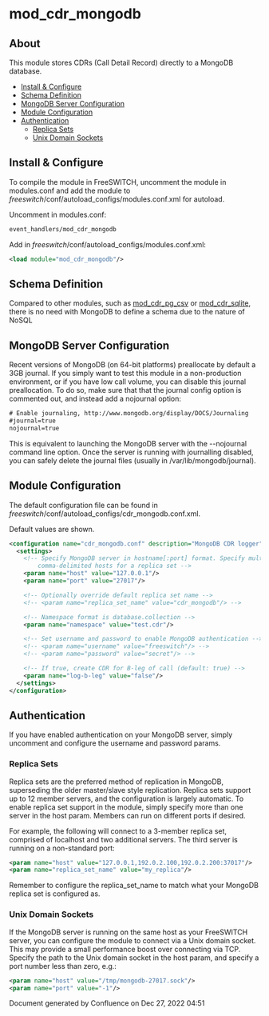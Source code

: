 
# mod_cdr_mongodb 

 

## About

This module stores CDRs (Call Detail Record) directly to a MongoDB database.

* [Install & Configure](#install--configure)
* [Schema Definition](#schema-definition)
* [MongoDB Server Configuration](#mongodb-server-configuration)
* [Module Configuration](#module-configuration)
* [Authentication](#authentication)  
   * [Replica Sets](#replica-sets)  
   * [Unix Domain Sockets](#unix-domain-sockets)

## Install & Configure

To compile the module in FreeSWITCH, uncomment the module in modules.conf and add the module to _freeswitch_/conf/autoload\_configs/modules.conf.xml for autoload.

Uncomment in modules.conf:

```xml
event_handlers/mod_cdr_mongodb
```

Add in _freeswitch_/conf/autoload\_configs/modules.conf.xml:

```xml
<load module="mod_cdr_mongodb"/>
```

## Schema Definition

Compared to other modules, such as [mod\_cdr\_pg\_csv](mod_cdr_pg_csv_6587338.mdx#about) or [mod\_cdr\_sqlite](mod_cdr_sqlite_6587351.mdx#about), there is no need with MongoDB to define a schema due to the nature of NoSQL

## MongoDB Server Configuration

Recent versions of MongoDB (on 64-bit platforms) preallocate by default a 3GB journal. If you simply want to test this module in a non-production environment, or if you have low call volume, you can disable this journal preallocation. To do so, make sure that that the journal config option is commented out, and instead add a nojournal option:

```xml
# Enable journaling, http://www.mongodb.org/display/DOCS/Journaling
#journal=true
nojournal=true
```

This is equivalent to launching the MongoDB server with the --nojournal command line option. Once the server is running with journalling disabled, you can safely delete the journal files (usually in /var/lib/mongodb/journal).

## Module Configuration

The default configuration file can be found in _freeswitch_/conf/autoload\_configs/cdr\_mongodb.conf.xml.

Default values are shown.

```xml
<configuration name="cdr_mongodb.conf" description="MongoDB CDR logger">
  <settings>
    <!-- Specify MongoDB server in hostname[:port] format. Specify multiple
        comma-delimited hosts for a replica set -->
    <param name="host" value="127.0.0.1"/>
    <param name="port" value="27017"/>

    <!-- Optionally override default replica set name -->
    <!-- <param name="replica_set_name" value="cdr_mongodb"/> -->

    <!-- Namespace format is database.collection -->
    <param name="namespace" value="test.cdr"/>

    <!-- Set username and password to enable MongoDB authentication -->
    <!-- <param name="username" value="freeswitch"/> -->
    <!-- <param name="password" value="secret"/> -->

    <!-- If true, create CDR for B-leg of call (default: true) -->
    <param name="log-b-leg" value="false"/>
  </settings>
</configuration>
```

## Authentication

If you have enabled authentication on your MongoDB server, simply uncomment and configure the username and password params.

### Replica Sets

Replica sets are the preferred method of replication in MongoDB, superseding the older master/slave style replication. Replica sets support up to 12 member servers, and the configuration is largely automatic. To enable replica set support in the module, simply specify more than one server in the host param. Members can run on different ports if desired.

For example, the following will connect to a 3-member replica set, comprised of localhost and two additional servers. The third server is running on a non-standard port:

```xml
<param name="host" value="127.0.0.1,192.0.2.100,192.0.2.200:37017"/>
<param name="replica_set_name" value="my_replica"/>
```

Remember to configure the replica\_set\_name to match what your MongoDB replica set is configured as.

### Unix Domain Sockets

If the MongoDB server is running on the same host as your FreeSWITCH server, you can configure the module to connect via a Unix domain socket. This may provide a small performance boost over connecting via TCP. Specify the path to the Unix domain socket in the host param, and specify a port number less than zero, e.g.:

```xml
<param name="host" value="/tmp/mongodb-27017.sock"/>
<param name="port" value="-1"/>
```

  Document generated by Confluence on Dec 27, 2022 04:51
